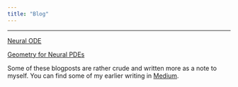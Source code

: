 ```yaml
---
title: "Blog"
---
```

***

[Neural ODE](/Blog/Neural_ODE.qmd)

[Geometry for Neural PDEs](/Blog/Geometry.qmd)

<!-- [Neural Operators](/Blog/Neural_Operators.qmd) -->


Some of these blogposts are rather crude and written more as a note to myself. You can find some of my earlier writing in [Medium](https://medium.com/@engineoutcompletely).